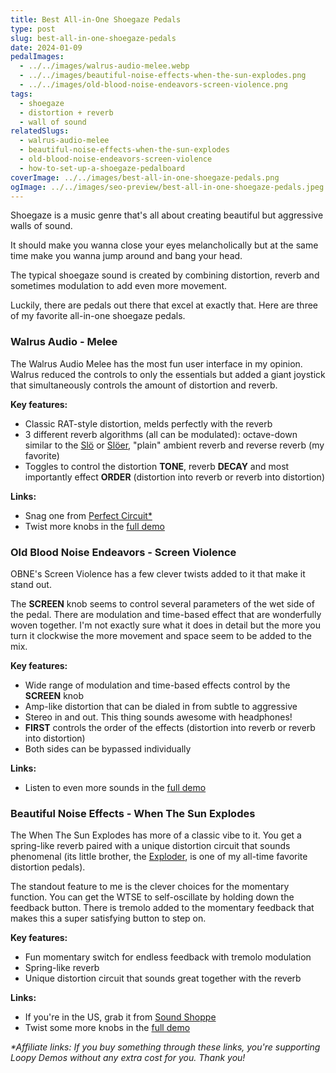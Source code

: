 ```yaml
---
title: Best All-in-One Shoegaze Pedals
type: post
slug: best-all-in-one-shoegaze-pedals
date: 2024-01-09
pedalImages:
  - ../../images/walrus-audio-melee.webp
  - ../../images/beautiful-noise-effects-when-the-sun-explodes.png
  - ../../images/old-blood-noise-endeavors-screen-violence.png
tags:
  - shoegaze
  - distortion + reverb
  - wall of sound
relatedSlugs:
  - walrus-audio-melee
  - beautiful-noise-effects-when-the-sun-explodes
  - old-blood-noise-endeavors-screen-violence
  - how-to-set-up-a-shoegaze-pedalboard
coverImage: ../../images/best-all-in-one-shoegaze-pedals.png
ogImage: ../../images/seo-preview/best-all-in-one-shoegaze-pedals.jpeg
---
```



Shoegaze is a music genre that's all about creating beautiful but aggressive walls of sound.

It should make you wanna close your eyes melancholically but at the same time make you wanna jump around and bang your head.

The typical shoegaze sound is created by combining distortion, reverb and sometimes modulation to add even more movement.

Luckily, there are pedals out there that excel at exactly that. Here are three of my favorite all-in-one shoegaze pedals.

### Walrus Audio - Melee

<MeleeDemo />

The Walrus Audio Melee has the most fun user interface in my opinion. Walrus reduced the controls to only the essentials but added a giant joystick that simultaneously controls the amount of distortion and reverb.

**Key features:**

- Classic RAT-style distortion, melds perfectly with the reverb
- 3 different reverb algorithms (all can be modulated): octave-down similar to the [Slö](/demos/walrus-audio-slo) or [Slöer](/demos/walrus-audio-sloer), "plain" ambient reverb and reverse reverb (my favorite)
- Toggles to control the distortion **TONE**, reverb **DECAY** and most importantly effect **ORDER** (distortion into reverb or reverb into distortion)

**Links:**

- Snag one from [Perfect Circuit\*](https://link.perfectcircuit.com/t/v1/8-12626-329078-9759?url=https%3A%2F%2Fwww.perfectcircuit.com%2Fwalrus-melee.html)
- Twist more knobs in the [full demo](/demos/walrus-audio-melee)

### Old Blood Noise Endeavors - Screen Violence

<ScreenViolenceDemo />

OBNE's Screen Violence has a few clever twists added to it that make it stand out.

The **SCREEN** knob seems to control several parameters of the wet side of the pedal. There are modulation and time-based effect that are wonderfully woven together. I'm not exactly sure what it does in detail but the more you turn it clockwise the more movement and space seem to be added to the mix.

**Key features:**

- Wide range of modulation and time-based effects control by the **SCREEN** knob
- Amp-like distortion that can be dialed in from subtle to aggressive
- Stereo in and out. This thing sounds awesome with headphones!
- **FIRST** controls the order of the effects (distortion into reverb or reverb into distortion)
- Both sides can be bypassed individually

**Links:**

- Listen to even more sounds in the [full demo](/demos/old-blood-noise-endeavors-screen-violence)

### Beautiful Noise Effects - When The Sun Explodes

<WhenTheSunExplodesDemo />

The When The Sun Explodes has more of a classic vibe to it. You get a spring-like reverb paired with a unique distortion circuit that sounds phenomenal (its little brother, the [Exploder](/demos/beautiful-noise-effects-exploder), is one of my all-time favorite distortion pedals).

The standout feature to me is the clever choices for the momentary function. You can get the WTSE to self-oscillate by holding down the feedback button. There is tremolo added to the momentary feedback that makes this a super satisfying button to step on.

**Key features:**

- Fun momentary switch for endless feedback with tremolo modulation
- Spring-like reverb
- Unique distortion circuit that sounds great together with the reverb

**Links:**

- If you're in the US, grab it from [Sound Shoppe](https://soundshoppe.nyc/products/when-the-sun-explodes)
- Twist some more knobs in the [full demo](/demos/beautiful-noise-effects-when-the-sun-explodes)

_\*Affiliate links: If you buy something through these links, you're supporting Loopy Demos without any extra cost for you. Thank you!_
